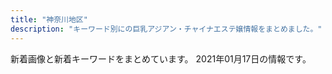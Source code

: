 ```yaml
---
title: "神奈川地区"
description: "キーワード別にの巨乳アジアン・チャイナエステ嬢情報をまとめました。"
---
```


新着画像と新着キーワードをまとめています。
2021年01月17日の情報です。

<DmmAffiliateIns />
<KeywordTable
  shops={
    [
    {
        "station": "\u6e58\u5357\u53f0\u99c5\u897f\u53e3",
        "img_links": [
            "http://izumi.ests.jp/images/info.jpg",
            "http://izumi.ests.jp/photos/sites/54/2020/07/2020070605483923.jpg",
            "http://izumi.ests.jp/photos/sites/54/2019/10/2019100205593058.jpg",
            "http://izumi.ests.jp/images/s_news.jpg",
            "http://izumi.ests.jp/images/service3.jpg",
            "http://izumi.ests.jp/images/room1.jpg",
            "http://izumi.ests.jp/photos/sites/54/2020/05/2020051209400132.jpg",
            "http://izumi.ests.jp/images/service1.jpg",
            "http://izumi.ests.jp/images/mobile.jpg",
            "http://izumi.ests.jp/images/room4.jpg",
            "http://izumi.ests.jp/images/service2.jpg",
            "http://izumi.ests.jp/images/service4.jpg",
            "http://izumi.ests.jp/images/top.jpg",
            "http://izumi.ests.jp/photos/sites/54/2020/09/2020092004565418.jpg",
            "http://izumi.ests.jp/images/room2.jpg",
            "http://izumi.ests.jp/images/s1.jpg",
            "http://izumi.ests.jp/images/info2.jpg",
            "http://izumi.ests.jp/photos/sites/54/2020/12/2020121307073529.jpg",
            "http://izumi.ests.jp/photos/sites/54/2019/10/2019100205592997.jpg",
            "http://izumi.ests.jp/images/s3.jpg",
            "http://izumi.ests.jp/images/room3.jpg"
        ],
        "name": "\u6e58\u5357\u604b",
        "keywords": {
            "86": 7,
            "D": 35,
            "87": 7,
            "E": 7,
            "85": 28
        },
        "url": "http://izumi.ests.jp/"
    },
    {
        "keywords": {
            "E": 3,
            "86": 5,
            "D": 2
        },
        "station": "\u4e0a\u6c38\u8c37\u99c5",
        "img_links": [
            "http://massage-relax.tokyo/images/top001.png",
            "http://massage-relax.tokyo/images/nav-003.png",
            "http://massage-relax.tokyo/images/cg02.jpg",
            "http://massage-relax.tokyo/images/cg03.jpg",
            "http://massage-relax.tokyo/images/cg04.jpg",
            "http://massage-relax.tokyo/images/nav-005.png",
            "http://massage-relax.tokyo/images/tel.png",
            "http://massage-relax.tokyo/images/nav-002.png",
            "http://massage-relax.tokyo/images/cg05.jpg",
            "http://massage-relax.tokyo/images/no.png",
            "http://massage-relax.tokyo/images/nav-001.png",
            "http://massage-relax.tokyo/images/nav-006.png",
            "http://massage-relax.tokyo/images/cg01.jpg",
            "http://massage-relax.tokyo/images/nav-004.png"
        ],
        "url": "http://massage-relax.tokyo/",
        "name": "\u7f8e\u5eb5 -\u30d3\u30a2\u30f3-"
    },
    {
        "url": "http://civebt.xyz/",
        "keywords": {
            "G": 4,
            "E": 8
        },
        "station": "\u6e58\u5357\u53f0\u99c5\u897f\u53e3",
        "name": "\u9b54\u6cd5\u306e\u5973\u738b",
        "img_links": [
            "http://civebt.xyz/templets/default/picture/head.jpg",
            "http://civebt.xyz/templets/default/picture/news.jpg",
            "http://civebt.xyz/uploads/201103/1-201103091150648.jpg",
            "http://civebt.xyz/uploads/201103/1-201103143450506.jpg",
            "http://civebt.xyz/templets/default/picture/staff_t.jpg",
            "http://civebt.xyz/uploads/201103/1-201103091122a3.jpg",
            "http://civebt.xyz/uploads/201102/1-201102130FY09.png",
            "http://civebt.xyz/uploads/201102/1-2011021306404K.png",
            "http://civebt.xyz/templets/default/picture/interior_t.jpg",
            "http://civebt.xyz/uploads/180620/1-1P62010193X63.jpg",
            "http://civebt.xyz/templets/default/picture/rec1.png",
            "http://civebt.xyz/uploads/180620/1-1P62010154K00.png",
            "http://civebt.xyz/uploads/201103/1-201103091136248.jpg"
        ]
    },
    {
        "station": "JR\u85e4\u6ca2\u99c5\u5357\u53e3",
        "img_links": [
            "http://yacho.est-u.com/images/4.jpg",
            "http://yacho.est-u.com/images/staff_01.jpg",
            "http://yacho.est-u.com/images/index_10.jpg",
            "http://yacho.est-u.com/images/index_12.jpg",
            "http://yacho.est-u.com/images/k1.jpg",
            "http://yacho.est-u.com/images/index_15.jpg",
            "http://yacho.est-u.com/images/2.jpg",
            "http://yacho.est-u.com/images/5.jpg",
            "http://yacho.est-u.com/images/index_03.jpg",
            "http://yacho.est-u.com/images/index_02.jpg",
            "http://yacho.est-u.com/images/index_07.jpg",
            "http://yacho.est-u.com/images/index_17.jpg",
            "http://yacho.est-u.com/images/index_04.jpg",
            "http://yacho.est-u.com/images/index_05.jpg",
            "http://yacho.est-u.com/images/index_01.jpg",
            "http://yacho.est-u.com/images/index_14.jpg",
            "http://yacho.est-u.com/images/staff_03.jpg",
            "http://yacho.est-u.com/images/k2.jpg",
            "http://yacho.est-u.com/images/6.jpg",
            "http://yacho.est-u.com/images/1.jpg",
            "http://yacho.est-u.com/images/3.jpg",
            "http://yacho.est-u.com/images/index_06.jpg"
        ],
        "name": "\u591c\u8776",
        "keywords": {},
        "url": "http://yacho.est-u.com/"
    },
    {
        "station": "\u5c0f\u7530\u539f\u99c5\u6771\u53e3",
        "url": "https://asumi.estjp.info/",
        "name": "\u7a7a\u6f84 -\u3042\u3059\u307f-",
        "img_links": [
            "https://asumi.estjp.info/css/m-head.jpg",
            "https://asumi.estjp.info/css/top03.jpg",
            "https://asumi.estjp.info/css/staff/staff02.jpg",
            "https://asumi.estjp.info/images/call.png",
            "https://asumi.estjp.info/css/01.jpg",
            "https://asumi.estjp.info/css/top05.jpg",
            "https://asumi.estjp.info/css/staff/staff03.jpg",
            "https://asumi.estjp.info/css/top04.jpg",
            "https://asumi.estjp.info/css/staff/staff01.jpg",
            "https://asumi.estjp.info/css/top02.jpg"
        ],
        "keywords": {
            "88": 2,
            "90": 4,
            "F": 2,
            "E": 4
        }
    },
    {
        "url": "http://www.cc-girl.work/",
        "keywords": {},
        "img_links": [
            "http://www.cc-girl.work/images/rec1.jpg",
            "http://www.cc-girl.work/images/staff_t.jpg",
            "http://www.cc-girl.work/images/ta.jpg",
            "http://www.cc-girl.work/images/4.jpg",
            "http://www.cc-girl.work/images/sys2.jpg",
            "http://www.cc-girl.work/img/yuri1.jpg",
            "http://www.cc-girl.work/img/yuki1.jpg",
            "http://www.cc-girl.work/images/ac1.jpg",
            "http://www.cc-girl.work/images/head.jpg",
            "http://www.cc-girl.work/images/1.jpg",
            "http://www.cc-girl.work/images/5.jpg",
            "http://www.cc-girl.work/images/9.jpg",
            "http://www.cc-girl.work/images/8.jpg",
            "http://www.cc-girl.work/img/ai1.jpg",
            "http://www.cc-girl.work/img/kumi1.jpg",
            "http://www.cc-girl.work/images/mobile.jpg",
            "http://www.cc-girl.work/images/10.jpg",
            "http://www.cc-girl.work/images/int1.jpg",
            "http://www.cc-girl.work/images/news.jpg",
            "http://www.cc-girl.work/img/mari1.jpg",
            "http://www.cc-girl.work/images/11.jpg",
            "http://www.cc-girl.work/images/2.jpg",
            "http://www.cc-girl.work/img/sizuka1.jpg",
            "http://www.cc-girl.work/img/momo1.jpg",
            "http://www.cc-girl.work/img/yaya1.jpg",
            "http://www.cc-girl.work/images/6.jpg",
            "http://www.cc-girl.work/images/interior_t.jpg",
            "http://www.cc-girl.work/img/eri1.jpg",
            "http://www.cc-girl.work/images/line.png",
            "http://www.cc-girl.work/images/7.jpg",
            "http://www.cc-girl.work/img/kaoru1.jpg",
            "http://www.cc-girl.work/images/3.jpg",
            "http://www.cc-girl.work/img/miho1.jpg",
            "http://www.cc-girl.work/images/sys1.jpg",
            "http://www.cc-girl.work/images/rec2.jpg"
        ],
        "name": "yuyu-\u3086\u3046\u3086-",
        "station": "\u4e0a\u5927\u5ca1\u99c5"
    },
    {
        "url": "http://sui-en.work/",
        "keywords": {},
        "station": "JR\u5e73\u585a\u99c5\u5317\u53e3",
        "img_links": [
            "http://sui-en.work/images/info.jpg",
            "http://sui-en.work/images/1.png",
            "http://sui-en.work/images/ta.jpg",
            "http://sui-en.work/images/3.png",
            "http://sui-en.work/img/hana1.jpg",
            "http://sui-en.work/img/kaori1.jpg",
            "http://sui-en.work/images/int3.png",
            "http://sui-en.work/images/sys3.png",
            "http://sui-en.work/images/sys2.jpg",
            "http://sui-en.work/images/news.jpg",
            "http://sui-en.work/images/mobile.jpg",
            "http://sui-en.work/images/b1.jpg",
            "http://sui-en.work/images/sys1.jpg",
            "http://sui-en.work/images/int2.png",
            "http://sui-en.work/images/b2.jpg",
            "http://sui-en.work/img/sena1.jpg",
            "http://sui-en.work/images/4.png",
            "http://sui-en.work/img/yuki1.jpg",
            "http://sui-en.work/images/staff_t.png",
            "http://sui-en.work/images/head.jpg",
            "http://sui-en.work/images/int1.png",
            "http://sui-en.work/images/2.png",
            "http://sui-en.work/images/interior_t.png",
            "http://sui-en.work/images/tr.jpg"
        ],
        "name": "\u968f\u7e01"
    },
    {
        "img_links": [
            "http://uintiop.tokyo/uploads/210111/1-210111123I9332.jpg",
            "http://uintiop.tokyo/uploads/200720/1-200H013041T46.jpg",
            "http://uintiop.tokyo/picture/3.jpg",
            "http://uintiop.tokyo/picture/top-img03.jpg",
            "http://uintiop.tokyo/picture/top-img02.png",
            "http://uintiop.tokyo/picture/4.jpg",
            "http://uintiop.tokyo/uploads/200727/1-200HG01643361.jpg",
            "http://uintiop.tokyo/picture/2.jpg",
            "http://uintiop.tokyo/picture/tel.png",
            "http://uintiop.tokyo/uploads/200714/1-200G4124210P7.jpg",
            "http://uintiop.tokyo/picture/1.jpg",
            "http://uintiop.tokyo/picture/call.png",
            "http://uintiop.tokyo/uploads/200714/1-200G4125RS59.jpg",
            "http://uintiop.tokyo/picture/top-img01.png",
            "http://uintiop.tokyo/picture/top-img10.jpg"
        ],
        "name": "\u5929\u4f7f",
        "keywords": {
            "C": 13
        },
        "url": "http://uintiop.tokyo/",
        "station": "JR\u85e4\u6ca2\u99c5\u5357\u53e3"
    },
    {
        "url": "http://esthe-massage.pw/",
        "img_links": [
            "http://esthe-massage.pw/img/m5.jpg",
            "http://esthe-massage.pw/img/cg05.jpg",
            "http://esthe-massage.pw/img/cg04.jpg",
            "http://esthe-massage.pw/img/m4.jpg",
            "http://esthe-massage.pw/img/cg02.jpg",
            "http://esthe-massage.pw/img/m20.jpg",
            "http://esthe-massage.pw/img/cg01.jpg",
            "http://esthe-massage.pw/img/m6.jpg",
            "http://esthe-massage.pw/img/m10.jpg",
            "http://esthe-massage.pw/img/m1.jpg",
            "http://esthe-massage.pw/img/no.png",
            "http://esthe-massage.pw/img/stan.png",
            "http://esthe-massage.pw/img/m60.jpg",
            "http://esthe-massage.pw/img/m3.jpg",
            "http://esthe-massage.pw/img/fla.jpg",
            "http://esthe-massage.pw/img/m30.jpg",
            "http://esthe-massage.pw/img/m2.jpg",
            "http://esthe-massage.pw/img/cg03.jpg",
            "http://esthe-massage.pw/img/top.jpg",
            "http://esthe-massage.pw/img/noo.png"
        ],
        "keywords": {
            "E": 2,
            "D": 3,
            "85": 1,
            "86": 3,
            "87": 1
        },
        "name": "\u6843\u9999",
        "station": "JR\u5e73\u585a\u99c5"
    },
    {
        "url": "http://www.huyo.work/",
        "img_links": [
            "http://www.huyo.work/images/interior_t.jpg",
            "http://www.huyo.work/img/nana1.jpg",
            "http://www.huyo.work/images/head.jpg",
            "http://www.huyo.work/images/sys1.jpg",
            "http://www.huyo.work/images/2.jpg",
            "http://www.huyo.work/images/int1.jpg",
            "http://www.huyo.work/img/sora1.jpg",
            "http://www.huyo.work/images/mobile.jpg",
            "http://www.huyo.work/images/info.jpg",
            "http://www.huyo.work/images/1.jpg",
            "http://www.huyo.work/images/news.jpg",
            "http://www.huyo.work/img/hana1.jpg",
            "http://www.huyo.work/images/3.jpg",
            "http://www.huyo.work/images/line.png",
            "http://www.huyo.work/img/mimi1.jpg",
            "http://www.huyo.work/images/5.jpg",
            "http://www.huyo.work/img/riri1.jpg",
            "http://www.huyo.work/images/staff_t.jpg",
            "http://www.huyo.work/images/4.jpg",
            "http://www.huyo.work/images/int2.jpg",
            "http://www.huyo.work/images/sys2.jpg"
        ],
        "station": "JR\u5e73\u585a\u99c5\u5317\u53e3",
        "name": "\u3075\u3088\u3046",
        "keywords": {}
    },
    {
        "img_links": [
            "http://onlyone-relax.xyz/images/cg03.jpg",
            "http://onlyone-relax.xyz/images/top.png",
            "http://onlyone-relax.xyz/images/cg08.jpg",
            "http://onlyone-relax.xyz/images/cg01.jpg",
            "http://onlyone-relax.xyz/images/qr.jpg",
            "http://onlyone-relax.xyz/images/top2.png",
            "http://onlyone-relax.xyz/images/cg05.jpg",
            "http://onlyone-relax.xyz/images/4.jpg",
            "http://onlyone-relax.xyz/images/spacer300x450.png",
            "http://onlyone-relax.xyz/images/cg07.jpg",
            "http://onlyone-relax.xyz/images/1.jpg",
            "http://onlyone-relax.xyz/images/2.jpg",
            "http://onlyone-relax.xyz/images/cg09.jpg",
            "http://onlyone-relax.xyz/images/cg02.jpg",
            "http://onlyone-relax.xyz/images/cg06.jpg"
        ],
        "keywords": {
            "C": 8,
            "F": 8,
            "D": 32,
            "E": 20
        },
        "name": "\u30ad\u30e5\u30fc\u30c8",
        "url": "http://onlyone-relax.xyz/",
        "station": "JR\u5c0f\u7530\u539f\u99c5\u897f\u53e3"
    },
    {
        "name": "\u6075",
        "station": "JR\u85e4\u6ca2\u99c5\u5357\u53e3",
        "img_links": [
            "http://megumi-est.xyz/girl/2.jpg",
            "http://megumi-est.xyz/images/roomimg/img1.png",
            "http://megumi-est.xyz/images/roomimg/img3.png",
            "http://megumi-est.xyz/images/pickup_line.png",
            "http://megumi-est.xyz/images/newsbg.png",
            "http://megumi-est.xyz/girl/5.jpg",
            "http://megumi-est.xyz/images/topbg.jpg",
            "http://megumi-est.xyz/girl/4.jpg",
            "http://megumi-est.xyz/girl/8.jpg",
            "http://megumi-est.xyz/images/staff_bg.png",
            "http://megumi-est.xyz/girl/1.jpg",
            "http://megumi-est.xyz/images/mobile_bg.png",
            "http://megumi-est.xyz/images/roomimg/img2.png",
            "http://megumi-est.xyz/images/roomimg/img4.png"
        ],
        "keywords": {},
        "url": "http://megumi-est.xyz/"
    },
    {
        "name": "\u8ffd\u6d5c\u30de\u30c3\u30b5\u30fc\u30b8",
        "url": "http://oppama.iest.info/",
        "keywords": {
            "D": 15,
            "C": 3,
            "87": 3,
            "86": 12,
            "85": 3
        },
        "img_links": [
            "http://cdn.dino-es.com/images/allpics/KL77e92f55838704c7de0a1eb6ca2a81a0/4ec1d6974658a8b101911755e5d05691.jpg",
            "http://oppama.iest.info/photos/sites/10/2018/07/2018073109281759.jpg",
            "http://oppama.iest.info/photos/sites/10/2018/07/2018073109281781.jpg",
            "http://oppama.iest.info/images/mobile.png",
            "http://oppama.iest.info/images/room4.jpg",
            "http://oppama.iest.info/images/s_news2.png",
            "http://cdn.dino-es.com/images/line.jpg",
            "http://oppama.iest.info/photos/sites/10/2018/07/2018073109281740.jpg",
            "http://oppama.iest.info/images/room1.jpg",
            "http://oppama.iest.info/images/top.jpg",
            "http://oppama.iest.info/photos/sites/10/2018/05/2018053009323253.jpg",
            "http://oppama.iest.info/photos/sites/10/2018/05/2018053009323372.jpg",
            "http://oppama.iest.info/photos/sites/10/2018/07/2018073109281797.jpg",
            "http://oppama.iest.info/images/bj3.jpg",
            "http://oppama.iest.info/images/room6.jpg",
            "http://oppama.iest.info/images/room3.jpg",
            "http://oppama.iest.info/photos/sites/10/2018/05/2018053009323272.jpg",
            "http://oppama.iest.info/images/s_news.png",
            "http://oppama.iest.info/photos/sites/10/2018/05/2018053009323210.jpg",
            "http://oppama.iest.info/images/s_pick.png",
            "http://oppama.iest.info/images/room2.jpg",
            "http://oppama.iest.info/photos/sites/10/2018/07/2018073109281695.jpg",
            "http://oppama.iest.info/images/room5.jpg",
            "http://cdn.dino-es.com/images/logo/150x40DinoEs.png",
            "http://oppama.iest.info/images/l1.jpg",
            "http://oppama.iest.info/images/s_staff.jpg"
        ],
        "station": "\u8ffd\u6d5c\u99c5"
    },
    {
        "name": "\u5143\u6c17\u3082\u308a\u3082\u308a",
        "url": "http://genkimorimori.ies.bz/",
        "station": "\u79e6\u91ce\u99c5\u5317\u53e3",
        "img_links": [
            "http://genkimorimori.ies.bz/images/dairy1.jpg",
            "http://genkimorimori.ies.bz/photos/sites/68/2020/11/2020110308572890.jpg",
            "http://genkimorimori.ies.bz/images/g17.jpg",
            "http://genkimorimori.ies.bz/images/g14.jpg",
            "http://genkimorimori.ies.bz/photos/sites/68/2020/12/202012150154361.jpg",
            "http://genkimorimori.ies.bz/images/g15.jpg",
            "http://genkimorimori.ies.bz/photos/sites/68/2020/11/2020110308582485.jpg",
            "http://genkimorimori.ies.bz/photos/sites/68/2020/12/2020120502191455.jpg",
            "http://genkimorimori.ies.bz/images/s_staff.jpg",
            "http://genkimorimori.ies.bz/images/1.jpg",
            "http://genkimorimori.ies.bz/photos/sites/68/2020/11/2020112402100696.jpg",
            "http://genkimorimori.ies.bz/images/g10.jpg",
            "http://genkimorimori.ies.bz/images/mobile.jpg",
            "http://genkimorimori.ies.bz/photos/sites/68/2020/11/2020110308572993.jpg",
            "http://genkimorimori.ies.bz/photos/sites/68/2020/11/2020112402100578.jpg",
            "http://genkimorimori.ies.bz/images/g11.jpg",
            "http://genkimorimori.ies.bz/images/g3.jpg",
            "http://genkimorimori.ies.bz/photos/sites/68/2020/12/2020120703525262.jpg",
            "http://genkimorimori.ies.bz/images/g13.jpg",
            "http://genkimorimori.ies.bz/images/top.jpg",
            "http://genkimorimori.ies.bz/images/news1.jpg",
            "http://genkimorimori.ies.bz/images/info.jpg",
            "http://genkimorimori.ies.bz/images/g16.jpg",
            "http://genkimorimori.ies.bz/photos/sites/68/2020/11/2020110308572868.jpg",
            "http://genkimorimori.ies.bz/photos/sites/68/2020/12/2020121003212539.jpg",
            "http://genkimorimori.ies.bz/images/s_link.jpg",
            "http://genkimorimori.ies.bz/images/s_cosplay.jpg",
            "http://genkimorimori.ies.bz/images/g7.jpg",
            "http://genkimorimori.ies.bz/images/g2.jpg",
            "http://genkimorimori.ies.bz/images/2.jpg",
            "http://genkimorimori.ies.bz/images/staff_bj3.jpg",
            "http://genkimorimori.ies.bz/images/info2.jpg",
            "http://genkimorimori.ies.bz/images/pick.jpg",
            "http://genkimorimori.ies.bz/images/g1.jpg"
        ],
        "keywords": {}
    },
    {
        "url": "http://es-libres.com/",
        "keywords": {
            "D": 2,
            "E": 1,
            "89": 1,
            "C": 1
        },
        "img_links": [
            "http://es-libres.com/staffPhoto/s20201007072718.jpg",
            "http://es-libres.com/staffPhoto/b20201007072550.jpg",
            "http://es-libres.com/images/returnBtn.png",
            "http://es-libres.com/staffPhoto/s20201007072654.jpg",
            "http://es-libres.com/uploadfiles/Image/campaignEsLibresCom.jpg",
            "http://es-libres.com/staffPhoto/s20201007072633.jpg",
            "http://es-libres.com/images/gallery/02.jpg",
            "http://es-libres.com/images/gallery/03.jpg",
            "http://es-libres.com/staffPhoto/s20201007072550.jpg",
            "http://es-libres.com/staffPhoto/b20201007072654.jpg",
            "http://es-libres.com/images/guide.jpg",
            "http://es-libres.com/staffPhoto/b20201007072718.jpg",
            "http://es-libres.com/images/gallery/01.jpg",
            "http://es-libres.com/images/gallery/04.jpg",
            "http://es-libres.com/images/mobile.jpg",
            "http://es-libres.com/js/sliderLine/slide_prev.png",
            "http://es-libres.com/js/sliderLine/slide_next.png",
            "http://es-libres.com/staffPhoto/b20201007072633.jpg"
        ],
        "name": "\u30ea\u30d6\u30ec\u30b9",
        "station": "JR\u6771\u6238\u585a\u99c5\u897f\u53e3"
    },
    {
        "station": "JR\u85e4\u6ca2\u99c5\u5317\u53e3",
        "name": "\u7e01",
        "url": "http://en.este88.com/",
        "keywords": {},
        "img_links": [
            "http://en.este88.com/gals/riri1.jpg",
            "http://en.este88.com/images/sayuqi1.jpg",
            "http://en.este88.com/gals/momo1.jpg",
            "http://en.este88.com/i/images/info_07.jpg",
            "http://en.este88.com/gals/rena1.jpg",
            "http://en.este88.com/gals/koko1.jpg",
            "http://en.este88.com/i/images/info_15.jpg",
            "http://en.este88.com/images/info.png",
            "http://en.este88.com/gals/teina1.jpg",
            "http://en.este88.com/i/images/info_09.jpg",
            "http://en.este88.com/gals/yuki1.jpg",
            "http://en.este88.com/images/koko1.jpg",
            "http://en.este88.com/gals/asuka1.jpg",
            "http://en.este88.com/i/images/info_12.jpg",
            "http://en.este88.com/gals/nana1.jpg"
        ]
    },
    {
        "url": "http://yu-raku.info/",
        "name": "\u60a0\u697d",
        "station": "JR\u5927\u8239\u99c5\u6771\u53e3",
        "img_links": [
            "http://yu-raku.info/staff/s-emi3.jpg",
            "http://yu-raku.info/images/bar-info.png",
            "http://yu-raku.info/staff/s-miki1.jpg",
            "http://yu-raku.info/images/bar-interior.png",
            "http://yu-raku.info/sp/images/bar-cam.png",
            "http://yu-raku.info/images/b-interior.jpg",
            "http://yu-raku.info/images/c-therapist0.png",
            "http://yu-raku.info/images/pic-interior.png",
            "http://yu-raku.info/images/bar-cam.png",
            "http://yu-raku.info/staff/s-niri1.jpg",
            "http://yu-raku.info/sp/images/bar-cover.png",
            "http://yu-raku.info/staff/s-yuko1.jpg",
            "http://yu-raku.info/images/bar-therapist.png",
            "http://yu-raku.info/staff/s-emi5.jpg",
            "http://yu-raku.info/staff/s-sayuri1.jpg",
            "http://yu-raku.info/staff/s-kana1.jpg",
            "http://yu-raku.info/images/c-top0.png",
            "http://yu-raku.info/images/fotter.jpg",
            "http://yu-raku.info/images/bar-cover.png",
            "http://yu-raku.info/sp/images/b-tel.png",
            "http://yu-raku.info/staff/s-nana1.jpg",
            "http://yu-raku.info/staff/s-emi4.jpg"
        ],
        "keywords": {}
    },
    {
        "keywords": {},
        "name": "\u61a9",
        "img_links": [
            "http://ikoi.esjp.xyz/img/rec_top.png",
            "http://ikoi.esjp.xyz/img/room/photo03.jpg",
            "http://ikoi.esjp.xyz/img/top_pickback.png",
            "http://ikoi.esjp.xyz/girl/5.jpg",
            "http://ikoi.esjp.xyz/i/img/photo06.jpg",
            "http://ikoi.esjp.xyz/i/img/photo04.jpg",
            "http://ikoi.esjp.xyz/girl/1.jpg",
            "http://ikoi.esjp.xyz/girl/4.jpg",
            "http://ikoi.esjp.xyz/img/059.png",
            "http://ikoi.esjp.xyz/i/img/photo02.jpg",
            "http://ikoi.esjp.xyz/img/room/photo05.jpg",
            "http://ikoi.esjp.xyz/img/room/photo02.jpg",
            "http://ikoi.esjp.xyz/img/room/photo01.jpg",
            "http://ikoi.esjp.xyz/img/pro_girl_line.jpg",
            "http://ikoi.esjp.xyz/i/img/photo05.jpg",
            "http://ikoi.esjp.xyz/img/room/photo06.jpg",
            "http://ikoi.esjp.xyz/img/sub_staff.jpg",
            "http://ikoi.esjp.xyz/img/qr.jpg",
            "http://ikoi.esjp.xyz/i/img/photo01.jpg",
            "http://ikoi.esjp.xyz/i/img/photo03.jpg",
            "http://ikoi.esjp.xyz/img/lr_02.jpg",
            "http://ikoi.esjp.xyz/girl/2.jpg",
            "http://ikoi.esjp.xyz/girl/3.jpg",
            "http://ikoi.esjp.xyz/img/room/photo04.jpg",
            "http://ikoi.esjp.xyz/img/capinfo.jpg",
            "http://ikoi.esjp.xyz/girl/6.jpg",
            "http://ikoi.esjp.xyz/img/lr_01.jpg"
        ],
        "station": "\u8ffd\u6d5c\u99c5",
        "url": "http://ikoi.esjp.xyz/"
    },
    {
        "keywords": {
            "C": 10
        },
        "station": "JR\u6771\u6238\u585a\u99c5\u6771\u53e3",
        "url": "http://www.sakura.iesjp.com/",
        "img_links": [
            "http://www.sakura.iesjp.com/files/007.jpg",
            "http://www.sakura.iesjp.com/files/003.jpg",
            "http://www.sakura.iesjp.com/common/img/image03.jpg",
            "http://www.sakura.iesjp.com/files/005.jpg",
            "http://www.sakura.iesjp.com/common/img/image02.jpg",
            "http://www.sakura.iesjp.com/files/001.jpg",
            "http://www.sakura.iesjp.com/common/img/tel2.png",
            "http://www.sakura.iesjp.com/files/008.jpg",
            "http://www.sakura.iesjp.com/photo_news/upimg/5791460016313afdc1_0.jpg",
            "http://www.sakura.iesjp.com/files/002.jpg",
            "http://www.sakura.iesjp.com/common/img/top_img001.png",
            "http://www.sakura.iesjp.com/common/img/image01.jpg",
            "http://www.sakura.iesjp.com/files/006.jpg"
        ],
        "name": "\u685c"
    },
    {
        "url": "http://baraen.xyz/",
        "img_links": [
            "http://baraen.xyz/images/g0.jpg",
            "http://baraen.xyz/images/g2.jpg",
            "http://baraen.xyz/images/maga.jpg",
            "http://baraen.xyz/images/mafaxine_j.jpg",
            "http://baraen.xyz/images/mafaxine_d.jpg",
            "http://baraen.xyz/images/miki1.jpg",
            "http://baraen.xyz/images/miki2.jpg",
            "http://baraen.xyz/images/mobile.jpg",
            "http://baraen.xyz/images/g6.jpg",
            "http://baraen.xyz/images/kanban.jpg",
            "http://baraen.xyz/images/room4.jpg",
            "http://baraen.xyz/images/room2.jpg",
            "http://baraen.xyz/images/room1.jpg",
            "http://baraen.xyz/images/g1.jpg",
            "http://baraen.xyz/images/g4.jpg",
            "http://baraen.xyz/images/room6.jpg",
            "http://baraen.xyz/images/g3.jpg"
        ],
        "station": "JR\u85e4\u6ca2\u99c5\u5357\u53e3",
        "keywords": {},
        "name": "\u30d0\u30e9\u5712"
    },
    {
        "name": "\u798f\u7e01",
        "station": "\u5584\u884c\u99c5\u6771\u53e3",
        "img_links": [
            "http://treat-rlx.com/pic/topimg1.png",
            "http://treat-rlx.com/staff/aya/01mb.jpg",
            "http://treat-rlx.com/pic/head.jpg",
            "http://treat-rlx.com/img/ttl_rec.png",
            "http://treat-rlx.com/staff/aya/01.jpg",
            "http://treat-rlx.com/pic/topimg3.png",
            "http://treat-rlx.com/pic/topimg5.png",
            "http://treat-rlx.com/img/ttl_mobile.png",
            "http://treat-rlx.com/i/files/homeimg.jpg",
            "http://treat-rlx.com/pic/topimg2.png",
            "http://treat-rlx.com/img/ttl_staff.jpg",
            "http://treat-rlx.com/img/att.png",
            "http://treat-rlx.com/staff/mika/01mb.jpg",
            "http://treat-rlx.com/pic/topimg4.png",
            "http://treat-rlx.com/staff/mika/01.jpg"
        ],
        "keywords": {
            "C": 11
        },
        "url": "http://treat-rlx.com/"
    },
    {
        "img_links": [
            "http://hana-tobira.xyz/images/g6.jpg",
            "http://hana-tobira.xyz/images/mobile.jpg",
            "http://hana-tobira.xyz/images/tite-i.png",
            "http://hana-tobira.xyz/images/g5.jpg",
            "http://hana-tobira.xyz/images/g7.jpg",
            "http://hana-tobira.xyz/images/tite-staff.jpg",
            "http://hana-tobira.xyz/images/end.png",
            "http://hana-tobira.xyz/images/pickup_t.jpg",
            "http://hana-tobira.xyz/images/g2.jpg",
            "http://hana-tobira.xyz/images/g4.jpg",
            "http://hana-tobira.xyz/images/tite-link.jpg",
            "http://hana-tobira.xyz/images/g.jpg"
        ],
        "name": "\u82b1\u306e\u6249",
        "keywords": {
            "C": 13
        },
        "station": "JR\u85e4\u6ca2\u99c5\u5357\u53e3",
        "url": "http://hana-tobira.xyz/"
    },
    {
        "url": "https://kanojyo-room.jpn.cm/",
        "station": "\u4e0a\u5927\u5ca1\u99c5",
        "keywords": {
            "D": 48,
            "87": 12,
            "85": 12,
            "86": 24,
            "C": 40
        },
        "name": "\u30ab\u30ce\u30b8\u30e7\u306e\u90e8\u5c4b",
        "img_links": [
            "https://kanojyo-room.jpn.cm/photos/sites/24/2020/08/2020083117275898.jpg",
            "https://kanojyo-room.jpn.cm/images/link_nav05.jpg",
            "https://kanojyo-room.jpn.cm/images/tit_eject.jpg",
            "https://kanojyo-room.jpn.cm/images/link_nav04.jpg",
            "https://kanojyo-room.jpn.cm/photos/sites/24/2020/08/2020083117275977.jpg",
            "https://kanojyo-room.jpn.cm/images/room6.jpg",
            "https://kanojyo-room.jpn.cm/images/tit_new.jpg",
            "https://kanojyo-room.jpn.cm/images/link_nav03.jpg",
            "https://kanojyo-room.jpn.cm/images/room5.jpg",
            "https://kanojyo-room.jpn.cm/images/room3.jpg",
            "https://kanojyo-room.jpn.cm/images/link_nav01.jpg",
            "https://kanojyo-room.jpn.cm/images/link_nav06.jpg",
            "https://kanojyo-room.jpn.cm/photos/sites/24/2020/08/2020083117275958.jpg",
            "https://kanojyo-room.jpn.cm/images/btn_eject.jpg",
            "https://kanojyo-room.jpn.cm/images/link_nav02.jpg",
            "https://kanojyo-room.jpn.cm/images/img_eject.jpg",
            "https://kanojyo-room.jpn.cm/images/room2.jpg",
            "https://kanojyo-room.jpn.cm/images/room1.jpg",
            "https://kanojyo-room.jpn.cm/images/top.png",
            "https://kanojyo-room.jpn.cm/images/close_eject.png",
            "https://kanojyo-room.jpn.cm/images/room4.jpg",
            "https://kanojyo-room.jpn.cm/images/tit_face.jpg",
            "https://kanojyo-room.jpn.cm/photos/sites/24/2020/08/2020083117275756.jpg",
            "https://kanojyo-room.jpn.cm/images/sp_top.jpg",
            "https://kanojyo-room.jpn.cm/images/link_nav07.jpg"
        ]
    },
    {
        "keywords": {},
        "station": "JR\u85e4\u6ca2\u99c5\u5357\u53e3",
        "url": "http://lavender-est.xyz/",
        "img_links": [
            "http://lavender-est.xyz/girl/8.jpg",
            "http://lavender-est.xyz/images/room/r3.jpg",
            "http://lavender-est.xyz/images/tel.png",
            "http://lavender-est.xyz/girl/10.jpg",
            "http://lavender-est.xyz/images/bar_staff.jpg",
            "http://lavender-est.xyz/girl/15.jpg",
            "http://lavender-est.xyz/girl/14_2.jpg",
            "http://lavender-est.xyz/girl/15_1.jpg",
            "http://lavender-est.xyz/girl/3_1.jpg",
            "http://lavender-est.xyz/girl/4_1.jpg",
            "http://lavender-est.xyz/girl/14_1.jpg",
            "http://lavender-est.xyz/images/pro_girl_line.jpg",
            "http://lavender-est.xyz/images/top01.jpg",
            "http://lavender-est.xyz/images/room/r4.jpg",
            "http://lavender-est.xyz/girl/7_2.jpg",
            "http://lavender-est.xyz/images/lr_02.jpg",
            "http://lavender-est.xyz/girl/5_1.jpg",
            "http://lavender-est.xyz/girl/2_1.jpg",
            "http://lavender-est.xyz/girl/8_1.jpg",
            "http://lavender-est.xyz/girl/7.jpg",
            "http://lavender-est.xyz/girl/11_1.jpg",
            "http://lavender-est.xyz/girl/14.jpg",
            "http://lavender-est.xyz/images/mobile.png",
            "http://lavender-est.xyz/i/girl/4.jpg",
            "http://lavender-est.xyz/girl/11.jpg",
            "http://lavender-est.xyz/images/room/r1.jpg",
            "http://lavender-est.xyz/girl/no.jpg",
            "http://lavender-est.xyz/girl/3.jpg",
            "http://lavender-est.xyz/girl/5_2.jpg",
            "http://lavender-est.xyz/girl/10_1.jpg",
            "http://lavender-est.xyz/images/twitter.jpg",
            "http://lavender-est.xyz/girl/4.jpg",
            "http://lavender-est.xyz/girl/11_2.jpg",
            "http://lavender-est.xyz/girl/7_1.jpg",
            "http://lavender-est.xyz/images/room/r2.jpg",
            "http://lavender-est.xyz/girl/2.jpg",
            "http://lavender-est.xyz/girl/5.jpg"
        ],
        "name": "\u30e9\u30d9\u30f3\u30c0\u30fc"
    },
    {
        "name": "\u30e1\u30a4\u30c9",
        "station": "JR\u6771\u6238\u585a\u99c5\u6771\u53e3",
        "img_links": [
            "http://meido.est888.com/css/staff/staff003.jpg",
            "http://meido.est888.com/css/staff/staff001.jpg",
            "http://meido.est888.com/css/nav/nav-001.jpg",
            "http://meido.est888.com/css/staff/staff004.jpg",
            "http://meido.est888.com/css/nav/nav-006.jpg",
            "http://meido.est888.com/css/nav/nav-003.jpg",
            "http://meido.est888.com/css/top-left01.jpg",
            "http://meido.est888.com/css/top02.jpg",
            "http://meido.est888.com/css/staff/staff002.jpg",
            "http://meido.est888.com/css/nav/nav-004.jpg",
            "http://meido.est888.com/css/staff/staff0008.jpg",
            "http://meido.est888.com/css/staff/staff005.jpg",
            "http://meido.est888.com/css/tel.png",
            "http://meido.est888.com/css/staff/staff007.jpg",
            "http://meido.est888.com/css/osusume25.jpg",
            "http://meido.est888.com/css/nav/nav-002.jpg",
            "http://meido.est888.com/css/top-left02.jpg",
            "http://meido.est888.com/css/staff/staff0006.jpg",
            "http://meido.est888.com/css/nav/nav-005.jpg"
        ],
        "keywords": {
            "89": 5,
            "92": 2,
            "87": 1,
            "D": 6,
            "E": 2
        },
        "url": "http://meido.est888.com/"
    },
    {
        "keywords": {
            "D": 9,
            "E": 3,
            "86": 12
        },
        "img_links": [
            "http://pretty-esthe.com/images/evetop.png",
            "http://pretty-esthe.com/images/cg10.jpg",
            "http://pretty-esthe.com/images/cg09.jpg",
            "http://pretty-esthe.com/images/r3.jpg",
            "http://pretty-esthe.com/images/staff_s.png",
            "http://pretty-esthe.com/images/cg06.jpg",
            "http://pretty-esthe.com/images/r2.jpg",
            "http://pretty-esthe.com/images/r4.jpg",
            "http://pretty-esthe.com/images/top.png",
            "http://pretty-esthe.com/images/news.png",
            "http://pretty-esthe.com/images/r1.jpg",
            "http://pretty-esthe.com/images/cg07.jpg"
        ],
        "name": "\u840c\u3048",
        "url": "http://pretty-esthe.com/",
        "station": "JR\u6238\u585a\u99c5\u6771\u53e3"
    },
    {
        "station": "JR\u5e73\u585a\u99c5\u897f\u53e3",
        "url": "http://o-jp.com/tsubaki/",
        "name": "\u693f",
        "keywords": {
            "C": 6
        },
        "img_links": [
            "http://o-jp.com/tsubaki/images/t_discount.jpg",
            "http://o-jp.com/tsubaki/images/photo04.jpg",
            "http://o-jp.com/tsubaki/images/mimi1.jpg",
            "http://o-jp.com/tsubaki/images/photo01.jpg",
            "http://o-jp.com/tsubaki/images/photo03.jpg",
            "http://o-jp.com/tsubaki/images/t_mobile.jpg",
            "http://o-jp.com/tsubaki/images/index_enter.jpg",
            "http://o-jp.com/tsubaki/images/photo02.jpg"
        ]
    },
    {
        "station": "JR\u6771\u6238\u585a\u99c5\u6771\u53e3",
        "img_links": [
            "http://esbest.info/images/store/01.jpg",
            "http://esbest.info/images/mobile.jpg",
            "http://esbest.info/staffPhoto/b20200109133117.jpg",
            "http://esbest.info/staffPhoto/s20200526161929.jpg",
            "http://esbest.info/uploadfiles/images/campaignEsbestInfo1.jpg",
            "http://esbest.info/images/store/04.jpg",
            "http://esbest.info/js/sliderLine/slide_next.png",
            "http://esbest.info/staffPhoto/b20200205123504.jpg",
            "http://esbest.info/images/store/02.jpg",
            "http://esbest.info/staffPhoto/s20200205123504.jpg",
            "http://esbest.info/staffPhoto/b20200111165529.jpg",
            "http://esbest.info/staffPhoto/b20200526161929.jpg",
            "http://esbest.info/staffPhoto/s20200109133117.jpg",
            "http://esbest.info/js/sliderLine/slide_prev.png",
            "http://esbest.info/staffPhoto/s20200519140451.jpg",
            "http://esbest.info/staffPhoto/b20200519140451.jpg",
            "http://esbest.info/images/store/03.jpg",
            "http://esbest.info/images/returnBtn.png",
            "http://esbest.info/staffPhoto/s20200111165529.jpg"
        ],
        "url": "http://esbest.info/",
        "name": "\u30df\u30e9\u30dc\u30eb",
        "keywords": {
            "87": 1,
            "E": 1,
            "85": 1,
            "86": 3,
            "D": 4
        }
    },
    {
        "img_links": [
            "http://hiratsuka-est.com/images/right.jpg",
            "http://hiratsuka-est.com/images/banna.jpg",
            "http://hiratsuka-est.com/images/banna2.jpg",
            "http://hiratsuka-est.com/images/g1.jpg",
            "http://hiratsuka-est.com/images/g0.jpg",
            "http://hiratsuka-est.com/images/r3.jpg",
            "http://hiratsuka-est.com/images/zi-staff.png",
            "http://hiratsuka-est.com/images/zi-link.png",
            "http://hiratsuka-est.com/images/r1.jpg",
            "http://hiratsuka-est.com/images/r6.jpg",
            "http://hiratsuka-est.com/images/g3.jpg",
            "http://hiratsuka-est.com/images/top.jpg",
            "http://hiratsuka-est.com/images/new1.jpg",
            "http://hiratsuka-est.com/images/g4.jpg",
            "http://hiratsuka-est.com/images/r4.jpg",
            "http://hiratsuka-est.com/images/r7.jpg",
            "http://hiratsuka-est.com/images/zi-faq.png",
            "http://hiratsuka-est.com/images/ll1.jpg",
            "http://hiratsuka-est.com/images/g7.jpg",
            "http://hiratsuka-est.com/images/rr1.jpg",
            "http://hiratsuka-est.com/images/r5.jpg",
            "http://hiratsuka-est.com/images/chc.jpg",
            "http://hiratsuka-est.com/images/g2.jpg",
            "http://hiratsuka-est.com/images/left.jpg",
            "http://hiratsuka-est.com/images/r9.jpg",
            "http://hiratsuka-est.com/images/banna1.jpg",
            "http://hiratsuka-est.com/images/mi.jpg",
            "http://hiratsuka-est.com/images/r8.jpg",
            "http://hiratsuka-est.com/images/tiao2.jpg",
            "http://hiratsuka-est.com/images/tel.jpg"
        ],
        "name": "\u3055\u308f\u3084\u304b",
        "station": "JR\u5e73\u585a\u99c5\u5317\u53e3",
        "keywords": {},
        "url": "http://hiratsuka-est.com/"
    },
    {
        "url": "http://f-kaori.work/",
        "station": "JR\u85e4\u6ca2\u99c5\u5357\u53e3",
        "keywords": {},
        "name": "\u85ab",
        "img_links": [
            "http://f-kaori.work/sp/images/head.jpg",
            "http://f-kaori.work/sp/images/1.jpg",
            "http://f-kaori.work/sp/images/pc.jpg",
            "http://f-kaori.work/images/concept.png",
            "http://f-kaori.work/img/sasa1.jpg",
            "http://f-kaori.work/sp/images/footer.png",
            "http://f-kaori.work/images/head.jpg",
            "http://f-kaori.work/sp/img/rina1.jpg",
            "http://f-kaori.work/img/sin1.jpg",
            "http://f-kaori.work/sp/images/sisu_t.png",
            "http://f-kaori.work/images/3.jpg",
            "http://f-kaori.work/sp/img/sin1.jpg",
            "http://f-kaori.work/images/rec1.png",
            "http://f-kaori.work/images/5.jpg",
            "http://f-kaori.work/sp/images/tel.jpg",
            "http://f-kaori.work/sp/images/newsb.png",
            "http://f-kaori.work/sp/img/aya1.jpg",
            "http://f-kaori.work/img/yumi1.jpg",
            "http://f-kaori.work/sp/images/sys.png",
            "http://f-kaori.work/images/int1.png",
            "http://f-kaori.work/sp/images/staff_t.jpg",
            "http://f-kaori.work/sp/images/interior_t.jpg",
            "http://f-kaori.work/sp/images/topgirl.png",
            "http://f-kaori.work/images/sisu.png",
            "http://f-kaori.work/images/1.jpg",
            "http://f-kaori.work/images/mobile.jpg",
            "http://f-kaori.work/sp/images/int1.png",
            "http://f-kaori.work/sp/images/6.jpg",
            "http://f-kaori.work/sp/images/int2.png",
            "http://f-kaori.work/images/int2.png",
            "http://f-kaori.work/sp/menu/staff.jpg",
            "http://f-kaori.work/img/rina1.jpg",
            "http://f-kaori.work/sp/img/sasa1.jpg",
            "http://f-kaori.work/sp/menu/top.jpg",
            "http://f-kaori.work/images/rec2.jpg",
            "http://f-kaori.work/sp/images/sisu.jpg",
            "http://f-kaori.work/sp/images/news.png",
            "http://f-kaori.work/images/6.jpg",
            "http://f-kaori.work/images/sys.png",
            "http://f-kaori.work/sp/images/5.jpg",
            "http://f-kaori.work/sp/images/rec1.png",
            "http://f-kaori.work/images/2.jpg",
            "http://f-kaori.work/sp/images/rec2.jpg",
            "http://f-kaori.work/images/news.png",
            "http://f-kaori.work/sp/menu/interior.jpg",
            "http://f-kaori.work/sp/images/rec3.png",
            "http://f-kaori.work/sp/img/yumi1.jpg",
            "http://f-kaori.work/img/aya1.jpg",
            "http://f-kaori.work/images/sisu_t.jpg",
            "http://f-kaori.work/sp/images/top.jpg",
            "http://f-kaori.work/images/line.png",
            "http://f-kaori.work/images/interior_t.jpg",
            "http://f-kaori.work/sp/images/2.jpg",
            "http://f-kaori.work/images/sm.jpg",
            "http://f-kaori.work/images/staff_t.jpg",
            "http://f-kaori.work/sp/images/3.jpg"
        ]
    },
    {
        "img_links": [
            "http://hoguraku.info/_src/22294031/wechatimg175.jpg",
            "http://hoguraku.info/_src/22293601/newspinkup.png",
            "http://hoguraku.info/_src/22296687/pup.png",
            "http://hoguraku.info/_src/22266400/wechatimg94_20191205204136458.jpg",
            "http://hoguraku.info/staff-4.jpg",
            "http://hoguraku.info/_src/22296697/pup.png",
            "http://hoguraku.info/_src/22293610/pup.png",
            "http://hoguraku.info/_src/22266485/navi_01.png",
            "http://hoguraku.info/_src/22294028/3_20180513213551306.jpg",
            "http://hoguraku.info/_src/22266495/navi_06.png",
            "http://hoguraku.info/_src/22296695/pup.png",
            "http://hoguraku.info/_src/22266492/navi2_04.png",
            "http://hoguraku.info/_src/22294030/wechatimg175.jpg",
            "http://hoguraku.info/_src/22294024/1_20180513213551260.jpg",
            "http://hoguraku.info/_src/22266490/navi2_03.png",
            "http://hoguraku.info/staff-1.jpg",
            "http://hoguraku.info/_src/22294409/img20180513220122069421.png",
            "http://hoguraku.info/_src/37673393/wechatimg98.jpg",
            "http://hoguraku.info/_src/22293781/sign.png",
            "http://hoguraku.info/_src/22266491/navi_04.png",
            "http://hoguraku.info/staff-3.jpg",
            "http://hoguraku.info/staff-2.jpg",
            "http://hoguraku.info/_src/22293865/sign.png",
            "http://hoguraku.info/_src/25168346/staff-2_20180823215120776.jpg",
            "http://hoguraku.info/_src/22294026/wechatimg239.jpg",
            "http://hoguraku.info/_src/22266493/navi_05.png",
            "http://hoguraku.info/_src/22294029/3_20180513213551306.jpg",
            "http://hoguraku.info/_src/42747719/img20200505151535254743.png",
            "http://hoguraku.info/_src/22266398/img20180513214352559347.png",
            "http://hoguraku.info/_src/22266488/navi2_02.png",
            "http://hoguraku.info/_src/22266486/navi2_01.png",
            "http://hoguraku.info/_src/22266494/navi2_05.png",
            "http://hoguraku.info/_src/22294025/1_20180513213551260.jpg",
            "http://hoguraku.info/_src/22266487/navi_02.png",
            "http://hoguraku.info/_src/22266524/wechatimg96_20191205204603604.jpg",
            "http://hoguraku.info/_src/22294027/wechatimg239.jpg",
            "http://hoguraku.info/_src/22266496/navi2_06.png",
            "http://hoguraku.info/_src/22293820/wechatimg744.jpg",
            "http://hoguraku.info/_src/22266489/navi_03.png"
        ],
        "name": "\u3055\u304f\u3089",
        "keywords": {},
        "station": "JR\u5927\u8239\u99c5\u6771\u53e3",
        "url": "http://hoguraku.info/"
    },
    {
        "img_links": [
            "http://oil.abnavi.info/images/s_staff.jpg",
            "http://oil.abnavi.info/images/s_link.jpg",
            "http://oil.abnavi.info/images/room1.jpg",
            "http://oil.abnavi.info/images/s_news.jpg",
            "http://oil.abnavi.info/images/room4.jpg",
            "http://oil.abnavi.info/images/top.png",
            "http://oil.abnavi.info/images/room2.jpg",
            "http://oil.abnavi.info/images/bj3.jpg",
            "http://oil.abnavi.info/images/hua.jpg",
            "http://oil.abnavi.info/photos/sites/44/2020/10/2020101108503412.jpg",
            "http://oil.abnavi.info/images/room3.jpg",
            "http://oil.abnavi.info/photos/sites/44/2020/10/2020101108503429.jpg",
            "http://oil.abnavi.info/images/new.jpg",
            "http://oil.abnavi.info/images/bj1.jpg",
            "http://oil.abnavi.info/photos/sites/44/2020/11/2020112910045926.jpg"
        ],
        "url": "http://oil.abnavi.info/",
        "keywords": {
            "D": 8,
            "86": 8,
            "83": 4,
            "C": 15
        },
        "station": "\u9db4\u5dfb\u6e29\u6cc9\u99c5\u5317\u53e3",
        "name": "\u30a2\u30ed\u30a8"
    },
    {
        "station": "JR\u85e4\u6ca2\u99c5\u5357\u53e3",
        "name": "\u9e97",
        "img_links": [
            "http://es-rei.work/_src/26747227/line3.png",
            "http://es-rei.work/_src/26747207/navi2_03.png",
            "http://es-rei.work/_src/26747300/line3.png",
            "http://es-rei.work/_src/26747158/base_03.png",
            "http://es-rei.work/_src/26791051/_dsf9446.jpg",
            "http://es-rei.work/_src/26747287/line3.png",
            "http://es-rei.work/_src/26747293/line3.png",
            "http://es-rei.work/_src/26747294/line3.png",
            "http://es-rei.work/2.jpg",
            "http://es-rei.work/_src/47863242/100054276feb8d8cef3ac5199531cfe.jpg",
            "http://es-rei.work/_src/26747222/line3.png",
            "http://es-rei.work/_src/26747208/navi2_04.png",
            "http://es-rei.work/_src/26747301/line3.png",
            "http://es-rei.work/_src/26747200/list_01.png",
            "http://es-rei.work/_src/26747202/list_03.png",
            "http://es-rei.work/_src/26747173/base_03.png",
            "http://es-rei.work/_src/26838156/wechatimg204.jpg",
            "http://es-rei.work/_src/26838157/wechatimg77.jpg",
            "http://es-rei.work/_src/26747288/line3.png",
            "http://es-rei.work/_src/47863241/05859f21726dfcef9faa9bab12a2595.jpg",
            "http://es-rei.work/_src/34041597/wechatimg26_20200914183556350.jpg",
            "http://es-rei.work/_src/34041600/line3.png",
            "http://es-rei.work/4.jpg",
            "http://es-rei.work/_src/26747114/base_03.png",
            "http://es-rei.work/_src/34041599/line3.png",
            "http://es-rei.work/_src/26747089/51d8ecbee4cc2935f070c539c37ded71.jpg",
            "http://es-rei.work/_src/26747199/sign.png",
            "http://es-rei.work/3.jpg",
            "http://es-rei.work/_src/26747204/list_05.png",
            "http://es-rei.work/_src/26747203/list_04.png",
            "http://es-rei.work/_src/26747153/base_01.png",
            "http://es-rei.work/_src/26747231/line1.jpg",
            "http://es-rei.work/_src/26747296/line1.jpg",
            "http://es-rei.work/1.jpg",
            "http://es-rei.work/_src/26790995/wechatimg38_20181018221746252.jpg",
            "http://es-rei.work/_src/26791053/_dsf9449.jpg",
            "http://es-rei.work/_src/26824435/cam2.png",
            "http://es-rei.work/_src/34041693/line1.jpg",
            "http://es-rei.work/_src/34124118/wechatimg26_20200914183556350.jpg",
            "http://es-rei.work/_src/26747225/wechatimg75.jpg",
            "http://es-rei.work/_src/26747170/base_01.png",
            "http://es-rei.work/_src/26838155/wechatimg202.jpg",
            "http://es-rei.work/_src/26747304/line1.jpg",
            "http://es-rei.work/_src/26838158/wechatimg75.jpg",
            "http://es-rei.work/_src/26747086/base_01.png",
            "http://es-rei.work/_src/26747210/navi2_06.png",
            "http://es-rei.work/_src/26747226/line3.png",
            "http://es-rei.work/_src/26747223/line3.png",
            "http://es-rei.work/_src/26791115/_igp4263.jpg",
            "http://es-rei.work/_src/26747187/base_03.png",
            "http://es-rei.work/_src/26747126/base_01.png",
            "http://es-rei.work/_src/26747292/wechatimg202.jpg",
            "http://es-rei.work/_src/47863239/line3.png",
            "http://es-rei.work/_src/26838136/news.jpg",
            "http://es-rei.work/_src/26747218/line1.jpg",
            "http://es-rei.work/_src/26747209/navi2_05.png",
            "http://es-rei.work/_src/26791049/_dsf9442.jpg",
            "http://es-rei.work/_src/26747093/_igp4295.jpg",
            "http://es-rei.work/_src/26838174/line.png",
            "http://es-rei.work/_src/47863244/line1.jpg",
            "http://es-rei.work/_src/34041596/05859f21726dfcef9faa9bab12a2595.jpg",
            "http://es-rei.work/_src/47863108/wechatimg26_20200914183556350.jpg",
            "http://es-rei.work/_src/26747201/list_02.png",
            "http://es-rei.work/_src/26747132/line1.jpg",
            "http://es-rei.work/_src/26747221/wechatimg164_1.jpg",
            "http://es-rei.work/_src/26747141/base_03.png",
            "http://es-rei.work/_src/26838160/line.png",
            "http://es-rei.work/_src/26747229/line1.jpg",
            "http://es-rei.work/_src/26747205/navi2_01.png",
            "http://es-rei.work/_src/47863240/line3.png",
            "http://es-rei.work/_src/26747185/base_01.png",
            "http://es-rei.work/_src/26824216/b0131b16446464e537eff864d8f041bb.jpg",
            "http://es-rei.work/_src/26747302/wechatimg204.jpg",
            "http://es-rei.work/_src/26747289/wechatimg77.jpg",
            "http://es-rei.work/_src/26747206/navi2_02.png",
            "http://es-rei.work/5.jpg"
        ],
        "url": "http://es-rei.work/",
        "keywords": {
            "86": 4,
            "85": 2,
            "83": 4,
            "89": 2
        }
    },
    {
        "station": "JR\u5c0f\u7530\u539f\u99c5\u6771\u53e3",
        "img_links": [
            "http://www.airi-est.xyz/images/clear_line.png",
            "http://www.airi-est.xyz/images/qr.jpg",
            "http://www.airi-est.xyz/images/info.jpg",
            "http://www.airi-est.xyz/images/tel.png",
            "http://www.airi-est.xyz/images/sub_news.png",
            "http://www.airi-est.xyz/images/room4.jpg",
            "http://www.airi-est.xyz/girl/3_1.jpg",
            "http://www.airi-est.xyz/girl/9.jpg",
            "http://www.airi-est.xyz/images/return.png",
            "http://www.airi-est.xyz/images/sub_pickup.png",
            "http://www.airi-est.xyz/girl/1.jpg",
            "http://www.airi-est.xyz/images/sub_staff.png",
            "http://www.airi-est.xyz/images/icon_call.png",
            "http://www.airi-est.xyz/images/room2.jpg",
            "http://www.airi-est.xyz/girl/6.jpg",
            "http://www.airi-est.xyz/girl/3.jpg",
            "http://www.airi-est.xyz/images/room1.jpg",
            "http://www.airi-est.xyz/images/room3.jpg",
            "http://www.airi-est.xyz/images/rec-top.jpg"
        ],
        "name": "\u5922\u90fd\u7f8e",
        "keywords": {
            "C": 11
        },
        "url": "http://www.airi-est.xyz/"
    },
    {
        "keywords": {
            "86": 3,
            "D": 3
        },
        "station": "JR\u8305\u30f6\u5d0e\u99c5\u5317\u53e3",
        "name": "\u83ef\u84ee",
        "img_links": [
            "http://karen.ies.fun/images/1.jpg",
            "http://karen.ies.fun/images/mobile.jpg",
            "http://karen.ies.fun/images/amore.jpg",
            "http://karen.ies.fun/images/top.jpg",
            "http://karen.ies.fun/images/room3.jpg",
            "http://karen.ies.fun/images/room4.jpg",
            "http://karen.ies.fun/photos/sites/12/2019/04/2019042908245397.jpg",
            "http://karen.ies.fun/images/room1.jpg",
            "http://karen.ies.fun/images/bj3.jpg",
            "http://karen.ies.fun/images/room2.jpg",
            "http://karen.ies.fun/images/s_info.jpg",
            "http://karen.ies.fun/photos/sites/12/2018/10/2018100413085114.jpg",
            "http://karen.ies.fun/images/s_staff.jpg",
            "http://karen.ies.fun/photos/sites/12/2018/10/2018100413085055.jpg",
            "http://karen.ies.fun/images/bj1.jpg",
            "http://karen.ies.fun/images/info2.jpg",
            "http://karen.ies.fun/images/s_link.jpg"
        ],
        "url": "http://karen.ies.fun/"
    },
    {
        "name": "\u7f8e\u697d",
        "station": "\u65b0\u9017\u5b50\u99c5\u5317\u53e31",
        "keywords": {},
        "url": "http://biraku.est-u.com",
        "img_links": [
            "http://biraku.est-u.com/images/index_07.png",
            "http://biraku.est-u.com/images/04.jpg",
            "http://biraku.est-u.com/images/indexb_08.png",
            "http://biraku.est-u.com/images/index_04.png",
            "http://biraku.est-u.com/images/01.jpg",
            "http://biraku.est-u.com/staff/4.jpg",
            "http://biraku.est-u.com/images/index2_07.png",
            "http://biraku.est-u.com/images/03.jpg",
            "http://biraku.est-u.com/staff/5.jpg",
            "http://biraku.est-u.com/images/index_08.png",
            "http://biraku.est-u.com/staff/6.jpg",
            "http://biraku.est-u.com/images/index_05.png",
            "http://biraku.est-u.com/staff/1.jpg",
            "http://biraku.est-u.com/images/staff_08.png",
            "http://biraku.est-u.com/images/index_10.png",
            "http://biraku.est-u.com/images/06.jpg",
            "http://biraku.est-u.com/staff/2.jpg",
            "http://biraku.est-u.com/images/02.jpg",
            "http://biraku.est-u.com/images/index_06.png",
            "http://biraku.est-u.com/images/s3.jpg",
            "http://biraku.est-u.com/images/index_12.png",
            "http://biraku.est-u.com/staff/3.jpg"
        ]
    },
    {
        "url": "http://www.genkimori.esjp.info/",
        "img_links": [
            "http://www.genkimori.esjp.info/files/001.jpg",
            "http://www.genkimori.esjp.info/files/003.jpg",
            "http://www.genkimori.esjp.info/img/nav-005.png",
            "http://www.genkimori.esjp.info/img/top01.png",
            "http://www.genkimori.esjp.info/img/stt.jpg",
            "http://www.genkimori.esjp.info/files/004.jpg",
            "http://www.genkimori.esjp.info/img/tel.png",
            "http://www.genkimori.esjp.info/files/006.jpg",
            "http://www.genkimori.esjp.info/img/nav-006.png",
            "http://www.genkimori.esjp.info/files/002.jpg",
            "http://www.genkimori.esjp.info/img/stb.jpg",
            "http://www.genkimori.esjp.info/img/nav-004.png",
            "http://www.genkimori.esjp.info/img/nav-002.png",
            "http://www.genkimori.esjp.info/img/nav-001.png",
            "http://www.genkimori.esjp.info/img/nav-003.png",
            "http://www.genkimori.esjp.info/files/007.jpg"
        ],
        "keywords": {
            "86": 2,
            "D": 5,
            "87": 4,
            "C": 1
        },
        "station": "JR\u6238\u585a\u99c5",
        "name": "\u5143\u6c17\u30e2\u30ea\u30e2\u30ea"
    },
    {
        "station": "JR\u85e4\u6ca2\u99c5\u5357\u53e3",
        "url": "http://yushinen.info/",
        "keywords": {},
        "name": "\u7652\u5fc3\u5712",
        "img_links": [
            "http://yushinen.info/images/info.png",
            "http://yushinen.info/images/g1.jpg",
            "http://yushinen.info/images/g2.jpg",
            "http://yushinen.info/images/saya1.jpg",
            "http://yushinen.info/images/room1.jpg",
            "http://yushinen.info/images/room5.jpg",
            "http://yushinen.info/images/g5.jpg",
            "http://yushinen.info/images/g7.jpg",
            "http://yushinen.info/images/g3.jpg",
            "http://yushinen.info/images/top.jpg",
            "http://yushinen.info/images/room2.jpg",
            "http://yushinen.info/images/flw.png",
            "http://yushinen.info/images/room6.jpg",
            "http://yushinen.info/images/room3.jpg",
            "http://yushinen.info/images/room4.jpg",
            "http://yushinen.info/images/ami1.jpg",
            "http://yushinen.info/images/g0.jpg",
            "http://yushinen.info/images/g6.jpg",
            "http://yushinen.info/images/nana1.jpg",
            "http://yushinen.info/images/miki1.jpg",
            "http://yushinen.info/images/eri1.jpg",
            "http://yushinen.info/images/nei-03.png",
            "http://yushinen.info/images/mobile.png",
            "http://yushinen.info/images/g4.jpg"
        ]
    },
    {
        "img_links": [
            "http://www.bestlove.iesjp.com/files/001.jpg",
            "http://www.bestlove.iesjp.com/files/004-03.jpg",
            "http://www.bestlove.iesjp.com/files/004-02.jpg",
            "http://www.bestlove.iesjp.com/files/001-03.jpg",
            "http://www.bestlove.iesjp.com/files/003.jpg",
            "http://www.bestlove.iesjp.com/images/line.png",
            "http://www.bestlove.iesjp.com/files/003-02.jpg",
            "http://www.bestlove.iesjp.com/files/003-03.jpg",
            "http://www.bestlove.iesjp.com/files/002-03.jpg",
            "http://www.bestlove.iesjp.com/files/002.jpg",
            "http://www.bestlove.iesjp.com/files/001-02.jpg",
            "http://www.bestlove.iesjp.com/images/mobile.jpg",
            "http://www.bestlove.iesjp.com/files/005-03.jpg",
            "http://www.bestlove.iesjp.com/images/r3.jpg",
            "http://www.bestlove.iesjp.com/files/005-02.jpg",
            "http://www.bestlove.iesjp.com/files/002-02.jpg",
            "http://www.bestlove.iesjp.com/files/005.jpg",
            "http://www.bestlove.iesjp.com/files/004.jpg"
        ],
        "keywords": {
            "D": 4,
            "C": 21,
            "85": 4,
            "87": 8
        },
        "name": "Best Love \uff5e\u30d9\u30b9\u30c8\u30e9\u30d6\uff5e",
        "station": "JR\u5e73\u585a\u99c5\u5317\u53e3",
        "url": "http://www.bestlove.iesjp.com/"
    },
    {
        "img_links": [
            "http://www.hamabei.com/images/buttona_08.jpg",
            "http://www.hamabei.com/images/yuka1.jpg",
            "http://www.hamabei.com/images/buttona_04.jpg",
            "http://www.hamabei.com/images/buttona_07.jpg",
            "http://www.hamabei.com/images/giral012.jpg",
            "http://www.hamabei.com/images/nana1.jpg",
            "http://www.hamabei.com/images/kaori1.jpg",
            "http://www.hamabei.com/images/giral015.jpg",
            "http://www.hamabei.com/images/qr.jpg",
            "http://www.hamabei.com/images/miki1.jpg",
            "http://www.hamabei.com/images/giral007.jpg",
            "http://www.hamabei.com/images/giral009.jpg",
            "http://www.hamabei.com/images/buttona_05.jpg",
            "http://www.hamabei.com/images/giral014.jpg",
            "http://www.hamabei.com/images/buttona_06.jpg",
            "http://www.hamabei.com/images/buttona_03.jpg"
        ],
        "keywords": {},
        "station": "JR\u8305\u30f6\u5d0e\u99c5\u5357\u53e3",
        "url": "http://www.hamabei.com/",
        "name": "\u6d5c\u8fba\u306e\u604b"
    },
    {
        "keywords": {},
        "url": "http://www.sh-riraku77.site/",
        "img_links": [
            "http://www.sh-riraku77.site/picture/top23.png",
            "http://www.sh-riraku77.site/picture/s_new.png",
            "http://www.sh-riraku77.site/plus/images/room3.jpg",
            "http://www.sh-riraku77.site/uploads/190703/1-1ZF3151554H6.jpg",
            "http://www.sh-riraku77.site/plus/images/room2.jpg",
            "http://www.sh-riraku77.site/picture/i_therapist.png",
            "http://www.sh-riraku77.site/picture/top22.png",
            "http://www.sh-riraku77.site/picture/photo3.png",
            "http://www.sh-riraku77.site/picture/end.png",
            "http://www.sh-riraku77.site/plus/images/room1.jpg",
            "http://www.sh-riraku77.site/picture/s_staff.png",
            "http://www.sh-riraku77.site/plus/images/room4.jpg",
            "http://www.sh-riraku77.site/uploads/201214/1-201214130312232.jpg"
        ],
        "station": "JR\u65b0\u6749\u7530\u99c5\u897f\u53e3",
        "name": "\u82b1\u306e\u604b"
    },
    {
        "keywords": {
            "C": 3,
            "88": 1,
            "85": 4,
            "D": 8,
            "86": 7,
            "87": 7,
            "E": 8
        },
        "img_links": [
            "http://www.relax-fairyark.info/img/st240.jpg",
            "http://www.relax-fairyark.info/img/nos.jpg",
            "http://www.relax-fairyark.info/img/tel.png",
            "http://www.relax-fairyark.info/img/st237.jpg",
            "http://www.relax-fairyark.info/img/st229.jpg",
            "http://www.relax-fairyark.info/img/sta227.jpg",
            "http://www.relax-fairyark.info/img/sta220.jpg",
            "http://www.relax-fairyark.info/img/st235.jpg",
            "http://www.relax-fairyark.info/img/sta234.jpg",
            "http://www.relax-fairyark.info/img/botton.jpg",
            "http://www.relax-fairyark.info/img/sta247.jpg",
            "http://www.relax-fairyark.info/img/st245.jpg",
            "http://www.relax-fairyark.info/img/sta229.jpg",
            "http://www.relax-fairyark.info/img/st241.jpg",
            "http://www.relax-fairyark.info/img/sta223.jpg",
            "http://www.relax-fairyark.info/img/body2.jpg",
            "http://www.relax-fairyark.info/img/vlt.png",
            "http://www.relax-fairyark.info/img/sta246.jpg",
            "http://www.relax-fairyark.info/img/st227.jpg",
            "http://www.relax-fairyark.info/img/st220.jpg",
            "http://www.relax-fairyark.info/img/sta245.jpg",
            "http://www.relax-fairyark.info/img/st248.jpg",
            "http://www.relax-fairyark.info/img/st224.jpg",
            "http://www.relax-fairyark.info/img/st150.jpg",
            "http://www.relax-fairyark.info/img/sta235.jpg",
            "http://www.relax-fairyark.info/img/st1.jpg",
            "http://www.relax-fairyark.info/img/st234.jpg",
            "http://www.relax-fairyark.info/img/st247.jpg",
            "http://www.relax-fairyark.info/img/sta150.jpg",
            "http://www.relax-fairyark.info/img/head.jpg",
            "http://www.relax-fairyark.info/img/st206.jpg",
            "http://www.relax-fairyark.info/img/footbotton.png",
            "http://www.relax-fairyark.info/img/st223.jpg",
            "http://www.relax-fairyark.info/img/st246.jpg",
            "http://www.relax-fairyark.info/img/sta213.jpg",
            "http://www.relax-fairyark.info/img/st238.jpg",
            "http://www.relax-fairyark.info/img/st213.jpg",
            "http://www.relax-fairyark.info/img/sta248.jpg",
            "http://www.relax-fairyark.info/img/sta238.jpg"
        ],
        "name": "Fairy Ark",
        "url": "http://www.relax-fairyark.info/",
        "station": "JR\u85e4\u6ca2\u99c5\u5357\u53e3"
    },
    {
        "name": "\u5929\u4f7f\u306e\u604b",
        "img_links": [
            "http://tenshinokoi.es-come.net/img/header02.jpg",
            "http://tenshinokoi.es-come.net/girls/yurika1.jpg",
            "http://tenshinokoi.es-come.net/i/80/risa1.jpg",
            "http://tenshinokoi.es-come.net/girls/risa1.jpg",
            "http://tenshinokoi.es-come.net/i/120/yuna1.jpg",
            "http://tenshinokoi.es-come.net/img/yuyu1.jpg",
            "http://tenshinokoi.es-come.net/images/infobar.png",
            "http://tenshinokoi.es-come.net/girls/riri1.jpg",
            "http://tenshinokoi.es-come.net/girls/misaki1.jpg",
            "http://tenshinokoi.es-come.net/girls/hiromi1.jpg",
            "http://tenshinokoi.es-come.net/img/risa1.jpg",
            "http://tenshinokoi.es-come.net/img/sumire1.jpg",
            "http://tenshinokoi.es-come.net/images/info1.jpg",
            "http://tenshinokoi.es-come.net/girls/yuki1.jpg",
            "http://tenshinokoi.es-come.net/girls/sumire1.jpg",
            "http://tenshinokoi.es-come.net/images/info2.jpg",
            "http://tenshinokoi.es-come.net/images/qr.jpg",
            "http://tenshinokoi.es-come.net/images/share/sp-kp2.png",
            "http://tenshinokoi.es-come.net/i/80/sumire1.jpg",
            "http://tenshinokoi.es-come.net/i/80/yuyu1.jpg",
            "http://tenshinokoi.es-come.net/images/therapistbar.png",
            "http://tenshinokoi.es-come.net/img/header01.jpg",
            "http://tenshinokoi.es-come.net/i/120/sumire1.jpg",
            "http://tenshinokoi.es-come.net/images/share/pickup.png",
            "http://tenshinokoi.es-come.net/i/120/yuyu1.jpg",
            "http://tenshinokoi.es-come.net/images/shishubar.png",
            "http://tenshinokoi.es-come.net/girls/yuyu1.jpg",
            "http://tenshinokoi.es-come.net/i/120/risa1.jpg",
            "http://tenshinokoi.es-come.net/images/share/tel.png",
            "http://tenshinokoi.es-come.net/girls/kana1.jpg",
            "http://tenshinokoi.es-come.net/img/header00.jpg",
            "http://tenshinokoi.es-come.net/i/80/yuna1.jpg"
        ],
        "keywords": {},
        "station": "\u8305\u30f6\u5d0e\u99c5\u5357\u53e3",
        "url": "http://tenshinokoi.es-come.net/"
    },
    {
        "img_links": [
            "http://www.imouto-esute2866.com/images/013.jpg",
            "http://www.imouto-esute2866.com/images/012.jpg",
            "http://www.imouto-esute2866.com/flash/top-1.jpg"
        ],
        "name": "\u30ea\u30e9\u30af\u30bc\u30fc\u30b7\u30e7\u30f3\u59b9",
        "url": "http://www.imouto-esute2866.com/",
        "station": "JR\u5e73\u585a\u99c5\u5317\u53e3",
        "keywords": {
            "C": 7
        }
    },
    {
        "url": "http://www.barbie.masg.info/",
        "name": "Barbie \uff5e\u30d0\u30fc\u30d3\u30fc\uff5e",
        "keywords": {
            "86": 8,
            "D": 8,
            "88": 4,
            "C": 8,
            "87": 4
        },
        "img_links": [
            "http://www.barbie.masg.info/files/004-02.jpg",
            "http://www.barbie.masg.info/images/icon_tel.png",
            "http://www.barbie.masg.info/images/icon_staff.png",
            "http://www.barbie.masg.info/images/icon_top.png",
            "http://www.barbie.masg.info/files/002-02.jpg",
            "http://www.barbie.masg.info/files/001-02.jpg",
            "http://www.barbie.masg.info/images/icon_info.png",
            "http://www.barbie.masg.info/files/003-02.jpg",
            "http://www.barbie.masg.info/images/index_sm.png",
            "http://www.barbie.masg.info/files/003.jpg",
            "http://www.barbie.masg.info/files/004.jpg",
            "http://www.barbie.masg.info/images/btn2.png",
            "http://www.barbie.masg.info/files/002.jpg",
            "http://www.barbie.masg.info/images/mainImg_sub.jpg",
            "http://www.barbie.masg.info/files/001.jpg"
        ],
        "station": "JR\u85e4\u6ca2\u99c5\u5357\u53e3"
    },
    {
        "name": "\u30cf\u30ca\u30d3",
        "station": "JR\u5e73\u585a\u99c5\u897f\u53e3",
        "url": "http://es-hanabi.xyz/",
        "keywords": {
            "C": 7
        },
        "img_links": [
            "http://es-hanabi.xyz/images/r1.jpg",
            "http://es-hanabi.xyz/images/new1.jpg",
            "http://es-hanabi.xyz/images/g0.jpg",
            "http://es-hanabi.xyz/images/mobile.png",
            "http://es-hanabi.xyz/images/r2.jpg",
            "http://es-hanabi.xyz/images/r7.jpg",
            "http://es-hanabi.xyz/images/zi_staff.png",
            "http://es-hanabi.xyz/images/r6.jpg",
            "http://es-hanabi.xyz/images/mika.jpg",
            "http://es-hanabi.xyz/images/top.jpg",
            "http://es-hanabi.xyz/images/g4.jpg",
            "http://es-hanabi.xyz/images/g2.jpg",
            "http://es-hanabi.xyz/images/g1.jpg",
            "http://es-hanabi.xyz/images/g3.jpg",
            "http://es-hanabi.xyz/images/r5.jpg",
            "http://es-hanabi.xyz/images/r8.jpg",
            "http://es-hanabi.xyz/images/g6.jpg",
            "http://es-hanabi.xyz/images/g5.jpg"
        ]
    }
]
}
/>
<DmmAffiliateScript />
